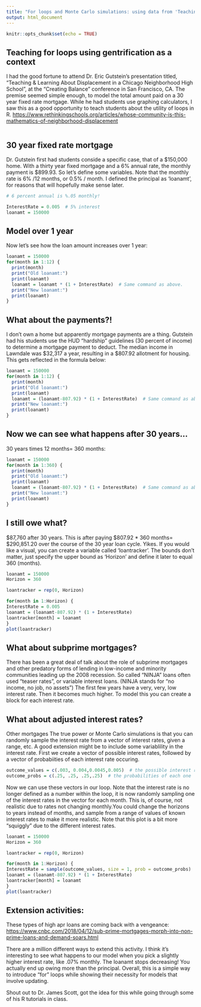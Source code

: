 ```yaml
---
title: "For loops and Monte Carlo simulations: using data from 'Teaching & Learning About Displacement in a Chicago Neighborhood High School' "
output: html_document
---
```


```r
knitr::opts_chunk$set(echo = TRUE)
```

## Teaching for loops using gentrification as a context

I had the good fortune to attend Dr. Eric Gutstein's presentation titled, "Teaching & Learning About Displacement in a Chicago Neighborhood High School", at the "Creating Balance" conference in San Francisco, CA. The premise seemed simple enough, to model the total amount paid on a 30 year fixed rate mortgage. While he had students use graphing calculators, I saw this as a good opportunity to teach students about the utility of loops in R.
<https://www.rethinkingschools.org/articles/whose-community-is-this-mathematics-of-neighborhood-displacement>



```r

```

## 30 year fixed rate mortgage

Dr. Gutstein first had students conside a specific case, that of a $150,000 home. With a thirty year fixed mortgage and a 6% annual rate, the monthly payment is $899.93.
So let's define some variables. Note that the monthly rate is 6% /12 months, or 0.5% / month. I defined the principal as 'loanamt', for reasons that will hopefully make sense later.


```r
# 6 percent annual is %.05 monthly!

InterestRate = 0.005  # 5% interest
loanamt = 150000
```

## Model over 1 year

Now let's see how the loan amount increases over 1 year:

```r
loanamt = 150000
for(month in 1:12) {
  print(month)
  print("Old loanamt:")
  print(loanamt)
  loanamt = loanamt * (1 + InterestRate)  # Same command as above.  
  print("New loanamt:")
  print(loanamt)
}
```

## What about the payments?!
I don't own a home but apparently mortgage payments are a thing. Gutstein had his students use the HUD "hardship" guidelines (30 percent of income) to determine a mortgage payment to deduct. The median income in Lawndale was $32,317 a year, resulting in a $807.92 allotment for housing. This gets reflected in the formula below:

```r
loanamt = 150000
for(month in 1:12) {
  print(month)
  print("Old loanamt:")
  print(loanamt)
  loanamt = (loanamt-807.92) * (1 + InterestRate)  # Same command as above.  
  print("New loanamt:")
  print(loanamt)
}
```

## Now we can see what happens after 30 years...

30 years times 12 months= 360 months:

```r
loanamt = 150000
for(month in 1:360) {
  print(month)
  print("Old loanamt:")
  print(loanamt)
  loanamt = (loanamt-807.92) * (1 + InterestRate)  # Same command as above.  
  print("New loanamt:")
  print(loanamt)
}
```


## I still owe what?

$87,760 after 30 years. This is after paying $807.92 * 360 months= $290,851.20 over the course of the 30 year loan cycle. Yikes. If you would like a visual, you can create a variable called 'loantracker'. The bounds don't matter, just specify the upper bound as 'Horizon' and define it later to equal 360 (months). 

```r
loanamt = 150000
Horizon = 360

loantracker = rep(0, Horizon)

```


```r
for(month in 1:Horizon) {
InterestRate = 0.005
loanamt = (loanamt-807.92) * (1 + InterestRate)
loantracker[month] = loanamt
}
plot(loantracker)
```


## What about subprime mortgages?

There has been a great deal of talk about the role of subprime mortgages and other predatory forms of lending in low-income and minority communities leading up the 2008 recession. So called "NINJA" loans often used "teaser rates", or variable interest loans. (NINJA stands for "no income, no job, no assets") The first few years have a very, very, low interest rate. Then it becomes much higher. To model this you can create a block for each interest rate. 

## What about adjusted interest rates?

Other mortgages 
The true power or Monte Carlo simulations is that you can randomly sample the interest rate from a  vector of interest rates, given a range, etc. A good extension might be to include some variablility in the interest rate. First we create a vector of possible interest rates, followed by a vector of probabiities of each interest rate occuring.

```r

outcome_values = c(.003, 0.004,0.0045,0.005)  # the possible interest rates
outcome_probs = c(.25, .25, .25,.25)  # the probabilities of each one

```

Now we can use these vectors in our loop. Note that the interest rate is no longer defined as a number within the loop, it is now randomly sampling one of the interest rates in the vector for each month. This is, of course, not realistic due to rates not changing monthly.You could change the horizons to years instead of months, and sample from a range of values of known interest rates to make it more realistic. Note that this plot is a bit more "squiggly" due to the different interest rates.

```r
loanamt = 150000
Horizon = 360

loantracker = rep(0, Horizon)

for(month in 1:Horizon) {
InterestRate = sample(outcome_values, size = 1, prob = outcome_probs)
loanamt = (loanamt-807.92) * (1 + InterestRate)
loantracker[month] = loanamt
}
plot(loantracker)
```


## Extension activities:

These types of high apr loans are coming back with a vengeance:
<https://www.cnbc.com/2018/04/12/sub-prime-mortgages-morph-into-non-prime-loans-and-demand-soars.html>

There are a million different ways to extend this activity. I think it's interesting to see what happens to our model when you pick a slightly higher interest rate, like .07% monthly. The loanamt stops decreasing! You actually end up owing more than the principal. Overall, this is a simple way to introduce "for" loops while showing their necessity for models that involve updating.



Shout out to Dr. James Scott, got the idea for this while going through some of his R tutorials in class.

